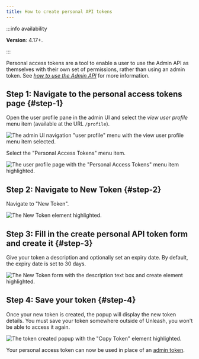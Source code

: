 ```yaml
---
title: How to create personal API tokens
---
```


:::info availability

**Version**: 4.17+.

:::

Personal access tokens are a tool to enable a user to use the Admin API as themselves with their own set of permissions, rather than using an admin token. See [_how to use the Admin API_](how-to-use-the-admin-api.md) for more information.

## Step 1: Navigate to the personal access tokens page {#step-1}

Open the user profile pane in the admin UI and select the _view user profile_ menu item (available at the URL `/profile`).

![The admin UI navigation "user profile" menu with the view user profile menu item selected.](/img/create-pat-1.png)

Select the "Personal Access Tokens" menu item.

![The user profile page with the "Personal Access Tokens" menu item highlighted.](/img/create-pat-2.png)

## Step 2: Navigate to New Token {#step-2}

Navigate to "New Token".

![The New Token element highlighted. ](/img/create-pat-3.png)

## Step 3: Fill in the create personal API token form and create it {#step-3}

Give your token a description and optionally set an expiry date. By default, the expiry date is set to 30 days.

![The New Token form with the description text box and create element highlighted. ](/img/create-pat-4.png)

## Step 4: Save your token {#step-4}

Once your new token is created, the popup will display the new token details. You must save your token somewhere outside of Unleash, you won't be able to access it again.

![The token created popup with the "Copy Token" element highlighted. ](/img/create-pat-5.png)

Your personal access token can now be used in place of an [admin token](../reference/api-tokens-and-client-keys#admin-tokens).
